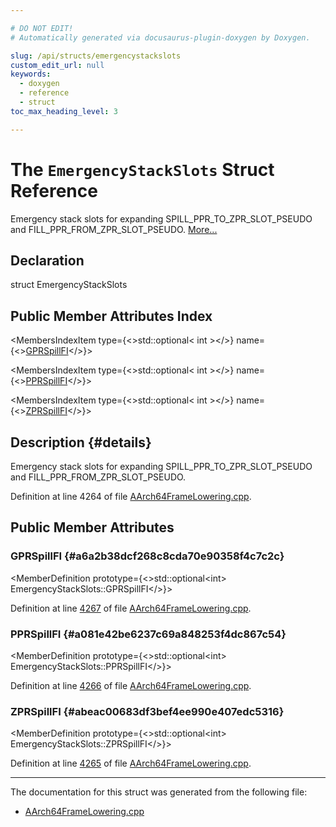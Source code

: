 ```yaml
---

# DO NOT EDIT!
# Automatically generated via docusaurus-plugin-doxygen by Doxygen.

slug: /api/structs/emergencystackslots
custom_edit_url: null
keywords:
  - doxygen
  - reference
  - struct
toc_max_heading_level: 3

---
```





# The `EmergencyStackSlots` Struct Reference

<DoxygenPage pluginConfig={pluginConfig}>

Emergency stack slots for expanding SPILL&#95;PPR&#95;TO&#95;ZPR&#95;SLOT&#95;PSEUDO and FILL&#95;PPR&#95;FROM&#95;ZPR&#95;SLOT&#95;PSEUDO. <a href="#details">More...</a>

## Declaration

<CodeBlock>struct EmergencyStackSlots</CodeBlock>

## Public Member Attributes Index

<MembersIndex>

<MembersIndexItem
  type={<>std::optional&lt; int &gt;</>}
  name={<><a href="#a6a2b38dcf268c8cda70e90358f4c7c2c">GPRSpillFI</a></>}>
</MembersIndexItem>

<MembersIndexItem
  type={<>std::optional&lt; int &gt;</>}
  name={<><a href="#a081e42be6237c69a848253f4dc867c54">PPRSpillFI</a></>}>
</MembersIndexItem>

<MembersIndexItem
  type={<>std::optional&lt; int &gt;</>}
  name={<><a href="#abeac00683df3bef4ee990e407edc5316">ZPRSpillFI</a></>}>
</MembersIndexItem>

</MembersIndex>

## Description {#details}

Emergency stack slots for expanding SPILL&#95;PPR&#95;TO&#95;ZPR&#95;SLOT&#95;PSEUDO and FILL&#95;PPR&#95;FROM&#95;ZPR&#95;SLOT&#95;PSEUDO.

Definition at line 4264 of file <a href="/docs/api/files/lib/lib/target/lib/target/aarch64/aarch64framelowering-cpp">AArch64FrameLowering.cpp</a>.

<SectionDefinition>

## Public Member Attributes

### GPRSpillFI {#a6a2b38dcf268c8cda70e90358f4c7c2c}

<MemberDefinition
  prototype={<>std::optional&lt;int&gt; EmergencyStackSlots::GPRSpillFI</>}>

Definition at line <a href="/docs/api/files/lib/lib/target/lib/target/aarch64/aarch64framelowering-cpp/#l04267">4267</a> of file <a href="/docs/api/files/lib/lib/target/lib/target/aarch64/aarch64framelowering-cpp">AArch64FrameLowering.cpp</a>.
</MemberDefinition>

### PPRSpillFI {#a081e42be6237c69a848253f4dc867c54}

<MemberDefinition
  prototype={<>std::optional&lt;int&gt; EmergencyStackSlots::PPRSpillFI</>}>

Definition at line <a href="/docs/api/files/lib/lib/target/lib/target/aarch64/aarch64framelowering-cpp/#l04266">4266</a> of file <a href="/docs/api/files/lib/lib/target/lib/target/aarch64/aarch64framelowering-cpp">AArch64FrameLowering.cpp</a>.
</MemberDefinition>

### ZPRSpillFI {#abeac00683df3bef4ee990e407edc5316}

<MemberDefinition
  prototype={<>std::optional&lt;int&gt; EmergencyStackSlots::ZPRSpillFI</>}>

Definition at line <a href="/docs/api/files/lib/lib/target/lib/target/aarch64/aarch64framelowering-cpp/#l04265">4265</a> of file <a href="/docs/api/files/lib/lib/target/lib/target/aarch64/aarch64framelowering-cpp">AArch64FrameLowering.cpp</a>.
</MemberDefinition>

</SectionDefinition>

<hr/>

The documentation for this struct was generated from the following file:

<ul>
<li><a href="/docs/api/files/lib/lib/target/lib/target/aarch64/aarch64framelowering-cpp">AArch64FrameLowering.cpp</a></li>
</ul>

</DoxygenPage>
